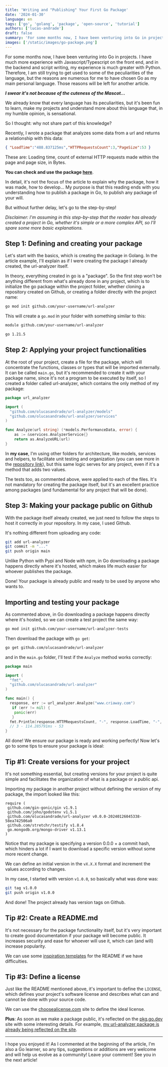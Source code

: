 ```yaml
---
title: 'Writing and "Publishing" Your First Go Package'
date: '2024-01-30'
language: en
tags: ['go', 'golang', 'package', 'open-source', 'tutorial']
authors: ['lucas-andrade']
draft: false
summary: 'For some months now, I have been venturing into Go in projects. I have much more experience with Javascript/Typescript on the front end, and in the backend and script writing, my experience is much greater with Python. Therefore, I am still trying to get used to some of the peculiarities of the language.'
images: ['/static/images/go-package.png']
---
```


For some months now, I have been venturing into Go in projects. I have much more experience with Javascript/Typescript on the front end, and in the backend and script writing, my experience is much greater with Python. Therefore, I am still trying to get used to some of the peculiarities of the language, but the reasons are numerous for me to have chosen Go as my main personal language. Those reasons will be left for another article.

***I swear it's not because of the cuteness of the Mascot…***

We already know that every language has its peculiarities, but it's been fun to learn, make my projects and understand more about this language that, in my humble opinion, is sensational.

So I thought: why not share part of this knowledge?

Recently, I wrote a package that analyzes some data from a url and returns a relationship with this data:

```json
{ "LoadTime":"488.837125ms","HTTPRequestsCount":3,"PageSize":53 }
```

These are: Loading time, count of external HTTP requests made within the page and page size, in Bytes.

**You can check and use the package [here](https://github.com/olucasandrade/url-analyzer)**.

In detail, it's not the focus of the article to explain why the package, how it was made, how to develop… My purpose is that this reading ends with you understanding how to publish a package in Go, to publish any package of your will.

But without further delay, let's go to the step-by-step!

*Disclaimer: I'm assuming in this step-by-step that the reader has already created a project in Go, whether it's simple or a more complex API, so I'll spare some more basic explanations.*

## Step 1: Defining and creating your package

Let's start with the basics, which is creating the package in Golang. In the article example, I'll explain as if I were creating the package I already created, the url-analyzer itself.

In theory, everything created in go is a "package". So the first step won't be anything different from what's already done in any project, which is to initialize the go package within the project folder, whether cloning a repository created on Github, or creating a folder directly with the project name:

```bash
go mod init github.com/your-username/url-analyzer
```

This will create a `go.mod` in your folder with something similar to this:

```bash
module github.com/your-username/url-analyzer

go 1.21.5
```

## Step 2: Applying your project functionalities

At the root of your project, create a file for the package, which will concentrate the functions, classes or types that will be imported externally. It can be called `main.go`, but it's recommended to create it with your package name, since it's not a program to be executed by itself, so I created a folder called url-analyzer, which contains the only method of my package:

```go
package url_analyzer

import (
  "github.com/olucasandrade/url-analyzer/models"
  "github.com/olucasandrade/url-analyzer/services"
)

func Analyze(url string) (*models.PerformanceData, error) {
    as := &services.AnalyzerService{}
    return as.AnalyzeURL(url)
}
```

In **my case**, I'm using other folders for architecture, like models, services and helpers, to facilitate unit testing and organization (you can see more in the [repository link](https://github.com/olucasandrade/url-analyzer)), but this same logic serves for any project, even if it's a method that adds two values.

The tests too, as commented above, were applied to each of the files. It's not mandatory for creating the package itself, but it's an excellent practice among packages (and fundamental for any project that will be done).

## Step 3: Making your package public on Github

With the package itself already created, we just need to follow the steps to host it correctly in your repository. In my case, I used Github.

It's nothing different from uploading any code:

```bash
git add url-analyzer
git commit -m "..."
git push origin main
```

Unlike Python with Pypi and Node with npm, in Go downloading a package happens directly where it's hosted, which makes life much easier for whoever publishes the package.

Done! Your package is already public and ready to be used by anyone who wants to.

## Importing and testing your package

As commented above, in Go downloading a package happens directly where it's hosted, so we can create a test project the same way:

```bash
go mod init github.com/your-username/url-analyzer-tests
```

Then download the package with `go get`:

```bash
go get github.com/olucasandrade/url-analyzer
```

and in the `main.go` folder, I'll test if the `Analyze` method works correctly:

```go
package main

import (
  "fmt",
  "github.com/olucasandrade/url-analyzer"
)

func main() {
  response, err := url_analyzer.Analyze("www.criaway.com")
   if (err != nil) {
    panic(err)
   }
  fmt.Println(response.HTTPRequestsCount, "-", response.LoadTime, "-", response.PageSize)
  // 3 - 114.285791ms - 53
}
```

All done! We ensure our package is ready and working perfectly! Now let's go to some tips to ensure your package is ideal:

## Tip #1: Create versions for your project

It's not something essential, but creating versions for your project is quite simple and facilitates the organization of what is a package or a public api.

Importing my package in another project without defining the version of my package, the import looked like this:

```
require (
 github.com/gin-gonic/gin v1.9.1
 github.com/joho/godotenv v1.5.1
 github.com/olucasandrade/url-analyzer v0.0.0-20240126045338-58ea742506a0
 github.com/stretchr/testify v1.8.4
 go.mongodb.org/mongo-driver v1.13.1
)
```

Notice that my package is specifying a version 0.0.0 + a commit hash, which hinders a lot if I want to download a specific version without some more recent change.

We can define an initial version in the `vX.X.X` format and increment the values according to changes.

In my case, I started with version `v1.0.0`, so basically what was done was:

```bash
git tag v1.0.0
git push origin v1.0.0
```

And done! The project already has version tags on Github.

## Tip #2: Create a README.md

It's not necessary for the package functionality itself, but it's very important to create good documentation if your package will become public. It increases security and ease for whoever will use it, which can (and will) increase popularity.

We can use some [inspiration templates](https://www.readme-templates.com/) for the README if we have difficulties.

## Tip #3: Define a license

Just like the README mentioned above, it's important to define the `LICENSE`, which defines your project's software license and describes what can and cannot be done with your source code.

We can use the [choosealicense.com](https://choosealicense.com/) site to define the ideal license.

**Plus**: As soon as we make a package public, it's reflected on the [pkg.go.dev](https://pkg.go.dev) site with some interesting details. For example, [my url-analyzer package is already being reflected on the site](https://pkg.go.dev/github.com/olucasandrade/url-analyzer).

---

I hope you enjoyed it! As I commented at the beginning of the article, I'm also a Go learner, so any tips, suggestions or additions are very welcome and will help us evolve as a community! Leave your comment! See you in the next article!


